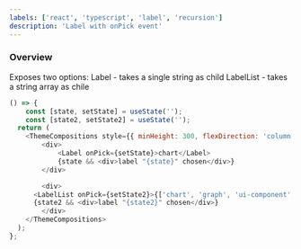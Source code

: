 ```yaml
---
labels: ['react', 'typescript', 'label', 'recursion']
description: 'Label with onPick event'
---
```


### Overview

Exposes two options:
Label - takes a single string as child
LabelList - takes a string array as chile

```js live
() => {
    const [state, setState] = useState('');
    const [state2, setState2] = useState('');
  return (
    <ThemeCompositions style={{ minHeight: 300, flexDirection: 'column', justifyContent: 'space-around' }}>
        <div>
            <Label onPick={setState}>chart</Label>
            {state && <div>label "{state}" chosen</div>}
        </div>

        <div>
      <LabelList onPick={setState2}>{['chart', 'graph', 'ui-component', 'react']}</LabelList>
      {state2 && <div>label "{state2}" chosen</div>}
        </div>
    </ThemeCompositions>
  );
};
```
